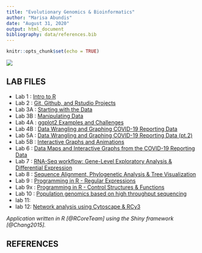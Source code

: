 ```yaml
---
title: "Evolutionary Genomics & Bioinformatics"
author: "Marisa Abundis"
date: "August 31, 2020"
output: html_document
bibliography: data/references.bib
---
```


```r
knitr::opts_chunk$set(echo = TRUE)
```
![](images/bunnyPortraitIcon.png)

## **LAB FILES**


* Lab 1 : [Intro to R](labs/lab1_marisaabundis.html)
* Lab 2 : [Git, Github, and Rstudio Projects](labs/lab2_MarisaAbundis.html)
* Lab 3A : [Starting with the Data](lab3A.html)
* Lab 3B : [Manipulating Data](lab3B.html)
* Lab 4A : [ggplot2 Examples and Challenges](lab4A.html)
* Lab 4B : [Data Wrangling and Graphing COVID-19 Reporting Data](lab4B.html)
* Lab 5A : [Data Wrangling and Graphing COVID-19 Reporting Data (pt.2)](lab5.html)
* Lab 5B : [Interactive Graphs and Animations](lab5B.html)
* Lab 6 : [Data Maps and Interactive Graphs from the COVID-19 Reporting Data](lab6.html)
* Lab 7 : [RNA-Seq workflow: Gene-Level Exploratory Analysis & Differential Expression](Lab7.html)
* Lab 8 : [Sequence Alignment, Phylogenetic Analysis & Tree Visualization](Lab8.html)
* Lab 9 : [Programming in R - Regular Expressions](lab9.html)
* Lab 9x : [Programming in R - Control Structures & Functions](lab9x.html)
* Lab 10 : [Population genomics based on high throughput sequencing](lab10.html)
* lab 11:
* lab 12: [Network analysis using Cytoscape & RCy3](lab12.html)

*Application written in R [@RCoreTeam] using the Shiny framework [@Chang2015].*


## **REFERENCES**
